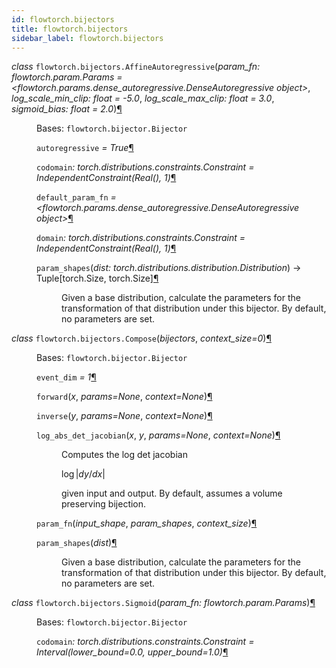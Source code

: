 ```yaml
---
id: flowtorch.bijectors
title: flowtorch.bijectors
sidebar_label: flowtorch.bijectors
---
```


<dl class="py class">
<dt id="flowtorch.bijectors.AffineAutoregressive">

<em class="property">class </em><code class="sig-prename descclassname">flowtorch.bijectors.</code><code class="sig-name descname">AffineAutoregressive</code><span class="sig-paren">(</span><em class="sig-param">param_fn: flowtorch.param.Params = &lt;flowtorch.params.dense_autoregressive.DenseAutoregressive object&gt;</em>, <em class="sig-param">log_scale_min_clip: float = -5.0</em>, <em class="sig-param">log_scale_max_clip: float = 3.0</em>, <em class="sig-param">sigmoid_bias: float = 2.0</em><span class="sig-paren">)</span><a class="headerlink" href="#flowtorch.bijectors.AffineAutoregressive" title="Permalink to this definition">¶</a>
</dt>

<dd><p>Bases: <code class="xref py py-class docutils literal notranslate"><span class="pre">flowtorch.bijector.Bijector</span></code></p>
<dl class="py attribute">
<dt id="flowtorch.bijectors.AffineAutoregressive.autoregressive">
<code class="sig-name descname">autoregressive</code><em class="property"> = True</em><a class="headerlink" href="#flowtorch.bijectors.AffineAutoregressive.autoregressive" title="Permalink to this definition">¶</a></dt>
<dd></dd></dl>

<dl class="py attribute">
<dt id="flowtorch.bijectors.AffineAutoregressive.codomain">
<code class="sig-name descname">codomain</code><em class="property">: torch.distributions.constraints.Constraint</em><em class="property"> = IndependentConstraint(Real(), 1)</em><a class="headerlink" href="#flowtorch.bijectors.AffineAutoregressive.codomain" title="Permalink to this definition">¶</a></dt>
<dd></dd></dl>

<dl class="py attribute">
<dt id="flowtorch.bijectors.AffineAutoregressive.default_param_fn">
<code class="sig-name descname">default_param_fn</code><em class="property"> = &lt;flowtorch.params.dense_autoregressive.DenseAutoregressive object&gt;</em><a class="headerlink" href="#flowtorch.bijectors.AffineAutoregressive.default_param_fn" title="Permalink to this definition">¶</a></dt>
<dd></dd></dl>

<dl class="py attribute">
<dt id="flowtorch.bijectors.AffineAutoregressive.domain">
<code class="sig-name descname">domain</code><em class="property">: torch.distributions.constraints.Constraint</em><em class="property"> = IndependentConstraint(Real(), 1)</em><a class="headerlink" href="#flowtorch.bijectors.AffineAutoregressive.domain" title="Permalink to this definition">¶</a></dt>
<dd></dd></dl>

<dl class="py method">
<dt id="flowtorch.bijectors.AffineAutoregressive.param_shapes">
<code class="sig-name descname">param_shapes</code><span class="sig-paren">(</span><em class="sig-param"><span class="n">dist</span><span class="p">:</span> <span class="n">torch.distributions.distribution.Distribution</span></em><span class="sig-paren">)</span> &#x2192; Tuple<span class="p">[</span>torch.Size<span class="p">, </span>torch.Size<span class="p">]</span><a class="headerlink" href="#flowtorch.bijectors.AffineAutoregressive.param_shapes" title="Permalink to this definition">¶</a></dt>
<dd><p>Given a base distribution, calculate the parameters for the transformation
of that distribution under this bijector. By default, no parameters are
set.</p>
</dd></dl>

</dd></dl>

<dl class="py class">
<dt id="flowtorch.bijectors.Compose">
<em class="property">class </em><code class="sig-prename descclassname">flowtorch.bijectors.</code><code class="sig-name descname">Compose</code><span class="sig-paren">(</span><em class="sig-param"><span class="n">bijectors</span></em>, <em class="sig-param"><span class="n">context_size</span><span class="o">=</span><span class="default_value">0</span></em><span class="sig-paren">)</span><a class="headerlink" href="#flowtorch.bijectors.Compose" title="Permalink to this definition">¶</a></dt>
<dd><p>Bases: <code class="xref py py-class docutils literal notranslate"><span class="pre">flowtorch.bijector.Bijector</span></code></p>
<dl class="py attribute">
<dt id="flowtorch.bijectors.Compose.event_dim">
<code class="sig-name descname">event_dim</code><em class="property"> = 1</em><a class="headerlink" href="#flowtorch.bijectors.Compose.event_dim" title="Permalink to this definition">¶</a></dt>
<dd></dd></dl>

<dl class="py method">
<dt id="flowtorch.bijectors.Compose.forward">
<code class="sig-name descname">forward</code><span class="sig-paren">(</span><em class="sig-param"><span class="n">x</span></em>, <em class="sig-param"><span class="n">params</span><span class="o">=</span><span class="default_value">None</span></em>, <em class="sig-param"><span class="n">context</span><span class="o">=</span><span class="default_value">None</span></em><span class="sig-paren">)</span><a class="headerlink" href="#flowtorch.bijectors.Compose.forward" title="Permalink to this definition">¶</a></dt>
<dd></dd></dl>

<dl class="py method">
<dt id="flowtorch.bijectors.Compose.inverse">
<code class="sig-name descname">inverse</code><span class="sig-paren">(</span><em class="sig-param"><span class="n">y</span></em>, <em class="sig-param"><span class="n">params</span><span class="o">=</span><span class="default_value">None</span></em>, <em class="sig-param"><span class="n">context</span><span class="o">=</span><span class="default_value">None</span></em><span class="sig-paren">)</span><a class="headerlink" href="#flowtorch.bijectors.Compose.inverse" title="Permalink to this definition">¶</a></dt>
<dd></dd></dl>

<dl class="py method">
<dt id="flowtorch.bijectors.Compose.log_abs_det_jacobian">
<code class="sig-name descname">log_abs_det_jacobian</code><span class="sig-paren">(</span><em class="sig-param"><span class="n">x</span></em>, <em class="sig-param"><span class="n">y</span></em>, <em class="sig-param"><span class="n">params</span><span class="o">=</span><span class="default_value">None</span></em>, <em class="sig-param"><span class="n">context</span><span class="o">=</span><span class="default_value">None</span></em><span class="sig-paren">)</span><a class="headerlink" href="#flowtorch.bijectors.Compose.log_abs_det_jacobian" title="Permalink to this definition">¶</a></dt>
<dd><p>Computes the log det jacobian
    
$\log |dy/dx|$

given input and output.
By default, assumes a volume preserving bijection.</p>
</dd></dl>

<dl class="py method">
<dt id="flowtorch.bijectors.Compose.param_fn">
<code class="sig-name descname">param_fn</code><span class="sig-paren">(</span><em class="sig-param"><span class="n">input_shape</span></em>, <em class="sig-param"><span class="n">param_shapes</span></em>, <em class="sig-param"><span class="n">context_size</span></em><span class="sig-paren">)</span><a class="headerlink" href="#flowtorch.bijectors.Compose.param_fn" title="Permalink to this definition">¶</a></dt>
<dd></dd></dl>

<dl class="py method">
<dt id="flowtorch.bijectors.Compose.param_shapes">
<code class="sig-name descname">param_shapes</code><span class="sig-paren">(</span><em class="sig-param"><span class="n">dist</span></em><span class="sig-paren">)</span><a class="headerlink" href="#flowtorch.bijectors.Compose.param_shapes" title="Permalink to this definition">¶</a></dt>
<dd><p>Given a base distribution, calculate the parameters for the transformation
of that distribution under this bijector. By default, no parameters are
set.</p>
</dd></dl>

</dd></dl>

<dl class="py class">
<dt id="flowtorch.bijectors.Sigmoid">
<em class="property">class </em><code class="sig-prename descclassname">flowtorch.bijectors.</code><code class="sig-name descname">Sigmoid</code><span class="sig-paren">(</span><em class="sig-param"><span class="n">param_fn</span><span class="p">:</span> <span class="n">flowtorch.param.Params</span></em><span class="sig-paren">)</span><a class="headerlink" href="#flowtorch.bijectors.Sigmoid" title="Permalink to this definition">¶</a></dt>
<dd><p>Bases: <code class="xref py py-class docutils literal notranslate"><span class="pre">flowtorch.bijector.Bijector</span></code></p>
<dl class="py attribute">
<dt id="flowtorch.bijectors.Sigmoid.codomain">
<code class="sig-name descname">codomain</code><em class="property">: torch.distributions.constraints.Constraint</em><em class="property"> = Interval(lower_bound=0.0, upper_bound=1.0)</em><a class="headerlink" href="#flowtorch.bijectors.Sigmoid.codomain" title="Permalink to this definition">¶</a></dt>
<dd></dd></dl>

</dd></dl>
